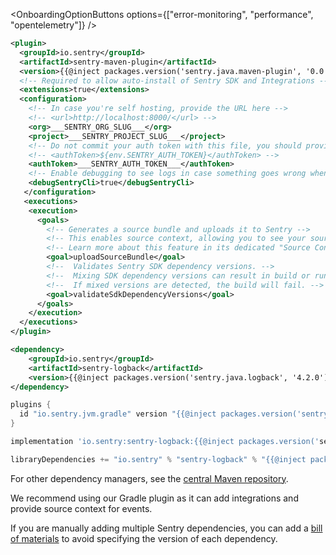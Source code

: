 <OnboardingOptionButtons
  options={["error-monitoring", "performance", "opentelemetry"]}
/>

```xml {tabTitle:Maven Plugin}{filename:pom.xml}
<plugin>
  <groupId>io.sentry</groupId>
  <artifactId>sentry-maven-plugin</artifactId>
  <version>{{@inject packages.version('sentry.java.maven-plugin', '0.0.2') }}</version>
  <!-- Required to allow auto-install of Sentry SDK and Integrations -->
  <extensions>true</extensions>
  <configuration>
    <!-- In case you're self hosting, provide the URL here -->
    <!-- <url>http://localhost:8000/</url> -->
    <org>___SENTRY_ORG_SLUG___</org>
    <project>___SENTRY_PROJECT_SLUG___</project>
    <!-- Do not commit your auth token with this file, you should provide it via the SENTRY_AUTH_TOKEN environment variable or similar -->
    <!-- <authToken>${env.SENTRY_AUTH_TOKEN}</authToken> -->
    <authToken>___SENTRY_AUTH_TOKEN___</authToken>
    <!-- Enable debugging to see logs in case something goes wrong when uploading the source bundle -->
    <debugSentryCli>true</debugSentryCli>
   </configuration>
   <executions>
    <execution>
      <goals>
        <!-- Generates a source bundle and uploads it to Sentry -->
        <!-- This enables source context, allowing you to see your source code as part of your stack traces in Sentry -->
        <!-- Learn more about this feature in its dedicated "Source Context" docs page -->
        <goal>uploadSourceBundle</goal>
        <!--  Validates Sentry SDK dependency versions. -->
        <!--  Mixing SDK dependency versions can result in build or run time errors. -->
        <!--  If mixed versions are detected, the build will fail. -->
        <goal>validateSdkDependencyVersions</goal>
      </goals>
    </execution>
  </executions>
</plugin>
```

```xml {tabTitle:Maven}
<dependency>
    <groupId>io.sentry</groupId>
    <artifactId>sentry-logback</artifactId>
    <version>{{@inject packages.version('sentry.java.logback', '4.2.0') }}</version>
</dependency>
```

```groovy {tabTitle:Gradle Plugin}
plugins {
  id "io.sentry.jvm.gradle" version "{{@inject packages.version('sentry.java.android.gradle-plugin', '3.12.0') }}"
}
```

```groovy {tabTitle:Gradle}
implementation 'io.sentry:sentry-logback:{{@inject packages.version('sentry.java.logback', '4.2.0') }}'
```

```scala {tabTitle: SBT}
libraryDependencies += "io.sentry" % "sentry-logback" % "{{@inject packages.version('sentry.java.logback', '4.2.0') }}"
```

For other dependency managers, see the [central Maven repository](https://search.maven.org/artifact/io.sentry/sentry-logback).

<Alert>

We recommend using our Gradle plugin as it can add integrations and provide source context for events.

If you are manually adding multiple Sentry dependencies, you can add a [bill of materials](/platforms/java/configuration/bill-of-materials) to avoid specifying the version of each dependency.

</Alert>

